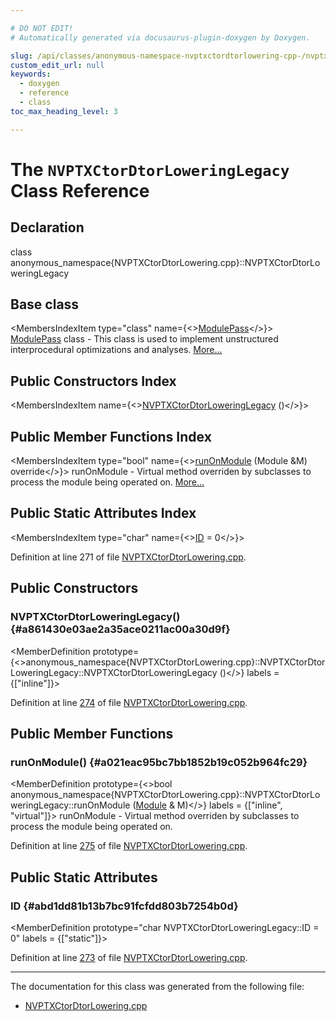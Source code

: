 ```yaml
---

# DO NOT EDIT!
# Automatically generated via docusaurus-plugin-doxygen by Doxygen.

slug: /api/classes/anonymous-namespace-nvptxctordtorlowering-cpp-/nvptxctordtorloweringlegacy
custom_edit_url: null
keywords:
  - doxygen
  - reference
  - class
toc_max_heading_level: 3

---
```





# The `NVPTXCtorDtorLoweringLegacy` Class Reference

<DoxygenPage pluginConfig={pluginConfig}>



## Declaration

<CodeBlock>class anonymous_namespace{NVPTXCtorDtorLowering.cpp}::NVPTXCtorDtorLoweringLegacy</CodeBlock>

## Base class

<MembersIndex>

<MembersIndexItem
  type="class"
  name={<><a href="/docs/api/classes/llvm/modulepass">ModulePass</a></>}>
<a href="/docs/api/classes/llvm/modulepass">ModulePass</a> class - This class is used to implement unstructured interprocedural optimizations and analyses. <a href="/docs/api/classes/llvm/modulepass/#details">More...</a>
</MembersIndexItem>

</MembersIndex>

## Public Constructors Index

<MembersIndex>

<MembersIndexItem
  name={<><a href="#a861430e03ae2a35ace0211ac00a30d9f">NVPTXCtorDtorLoweringLegacy</a> ()</>}>
</MembersIndexItem>

</MembersIndex>

## Public Member Functions Index

<MembersIndex>

<MembersIndexItem
  type="bool"
  name={<><a href="#a021eac95bc7bb1852b19c052b964fc29">runOnModule</a> (Module &amp;M) override</>}>
runOnModule - Virtual method overriden by subclasses to process the module being operated on. <a href="#a021eac95bc7bb1852b19c052b964fc29">More...</a>
</MembersIndexItem>

</MembersIndex>

## Public Static Attributes Index

<MembersIndex>

<MembersIndexItem
  type="char"
  name={<><a href="#abd1dd81b13b7bc91fcfdd803b7254b0d">ID</a> = 0</>}>
</MembersIndexItem>

</MembersIndex>


Definition at line 271 of file <a href="/docs/api/files/lib/lib/target/lib/target/nvptx/nvptxctordtorlowering-cpp">NVPTXCtorDtorLowering.cpp</a>.

<SectionDefinition>

## Public Constructors

### NVPTXCtorDtorLoweringLegacy() {#a861430e03ae2a35ace0211ac00a30d9f}

<MemberDefinition
  prototype={<>anonymous&#95;namespace&#123;NVPTXCtorDtorLowering.cpp&#125;::NVPTXCtorDtorLoweringLegacy::NVPTXCtorDtorLoweringLegacy ()</>}
  labels = {["inline"]}>

Definition at line <a href="/docs/api/files/lib/lib/target/lib/target/nvptx/nvptxctordtorlowering-cpp/#l00274">274</a> of file <a href="/docs/api/files/lib/lib/target/lib/target/nvptx/nvptxctordtorlowering-cpp">NVPTXCtorDtorLowering.cpp</a>.
</MemberDefinition>

</SectionDefinition>

<SectionDefinition>

## Public Member Functions

### runOnModule() {#a021eac95bc7bb1852b19c052b964fc29}

<MemberDefinition
  prototype={<>bool anonymous&#95;namespace&#123;NVPTXCtorDtorLowering.cpp&#125;::NVPTXCtorDtorLoweringLegacy::runOnModule (<a href="/docs/api/classes/llvm/module">Module</a> &amp; M)</>}
  labels = {["inline", "virtual"]}>
runOnModule - Virtual method overriden by subclasses to process the module being operated on.

Definition at line <a href="/docs/api/files/lib/lib/target/lib/target/nvptx/nvptxctordtorlowering-cpp/#l00275">275</a> of file <a href="/docs/api/files/lib/lib/target/lib/target/nvptx/nvptxctordtorlowering-cpp">NVPTXCtorDtorLowering.cpp</a>.
</MemberDefinition>

</SectionDefinition>

<SectionDefinition>

## Public Static Attributes

### ID {#abd1dd81b13b7bc91fcfdd803b7254b0d}

<MemberDefinition
  prototype="char NVPTXCtorDtorLoweringLegacy::ID = 0"
  labels = {["static"]}>

Definition at line <a href="/docs/api/files/lib/lib/target/lib/target/nvptx/nvptxctordtorlowering-cpp/#l00273">273</a> of file <a href="/docs/api/files/lib/lib/target/lib/target/nvptx/nvptxctordtorlowering-cpp">NVPTXCtorDtorLowering.cpp</a>.
</MemberDefinition>

</SectionDefinition>

<hr/>

The documentation for this class was generated from the following file:

<ul>
<li><a href="/docs/api/files/lib/lib/target/lib/target/nvptx/nvptxctordtorlowering-cpp">NVPTXCtorDtorLowering.cpp</a></li>
</ul>

</DoxygenPage>
